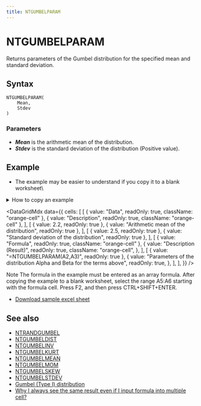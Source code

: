 ```yaml
---
title: NTGUMBELPARAM
---
```



# NTGUMBELPARAM

Returns parameters of the Gumbel distribution for the specified mean and standard deviation.

## Syntax

```excel
NTGUMBELPARAM(
    Mean,
    Stdev
)
```

### Parameters

- **_Mean_** is the arithmetic mean of the distribution.
- **_Stdev_** is the standard deviation of the distribution (Positive value).

## Example

- The example may be easier to understand if you copy it to a blank worksheet\

<details>
  <summary>How to copy an example</summary>

1.  Create a blank workbook or worksheet.
2.  Select the example in the Help topic.

    **Note**  Do not select the row or column headers.

    ![Selecting an example from Help](./../../assets/functions/HowToCopy.png)

    Selecting an example from Help

3.  Press CTRL+C.
4.  In the worksheet, select cell A1, and press CTRL+V.
5.  To switch between viewing the results and viewing the formulas that return the results, press CTRL+` (grave accent), or on the **Tools** menu, point to **Formula Auditing**, and then click **Formula Auditing Mode**.

</details>

<DataGridMdx
  data={{
    cells: [
      [
        { value: "Data", readOnly: true, className: "orange-cell" },
        { value: "Description", readOnly: true, className: "orange-cell" },
      ],
      [
        { value: 2.2, readOnly: true },
        { value: "Arithmetic mean of the distribution", readOnly: true },
      ],
      [
        { value: 2.5, readOnly: true },
        { value: "Standard deviation of the distribution", readOnly: true },
      ],
      [
        { value: "Formula", readOnly: true, className: "orange-cell" },
        {
          value: "Description (Result)",
          readOnly: true,
          className: "orange-cell",
        },
      ],
      [
        { value: "=NTGUMBELPARAM(A2,A3)", readOnly: true },
        {
          value:
            "Parameters of the distribution Alpha and Beta for the terms above",
          readOnly: true,
        },
      ],
    ],
  }}
/>

Note The formula in the example must be entered as an array formula. After copying the example to a blank worksheet, select the range A5:A6 starting with the formula cell. Press F2, and then press CTRL+SHIFT+ENTER.

- [Download sample excel sheet](./../../assets/NtRand2.zip)

## See also

- [NTRANDGUMBEL](../01-random-numbers/01-single-series/07-ntrandgumbel.mdx)
- [NTGUMBELDIST](039-ntgumbeldist.mdx)
- [NTGUMBELINV](040-ntgumbelinv.mdx)
- [NTGUMBELKURT](041-ntgumbelkurt.mdx)
- [NTGUMBELMEAN](042-ntgumbelmean.mdx)
- [NTGUMBELMOM](043-ntgumbelmom.mdx)
- [NTGUMBELSKEW](045-ntgumbelskew.mdx)
- [NTGUMBELSTDEV](046-ntgumbelstdev.mdx)
- [Gumbel (Type I) distribution](../../05-gallery-of-distributions/gumbel-type-i-distribution.mdx)
- [Why I always see the same result even if I input formula into multiple cell?](/docs/faq#why-i-always-see-the-same-result-even-if-i-input-formula-into-multiple-cell)

